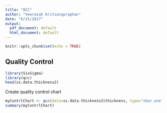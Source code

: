 ```yaml
---
title: "QCC"
author: "Veerasak Kritsanapraphan"
date: "6/15/2017"
output:
  pdf_document: default
  html_document: default
---
```


```r
knitr::opts_chunk$set(echo = TRUE)
```

## Quality Control


```r
library(SixSigma)
library(qcc)
head(ss.data.thickness2)
```

Create quality control chart
```r
myContrlChart <- qcc(data=ss.data.thickness2$thickness, type="xbar.one")
summary(myContrlChart)
```